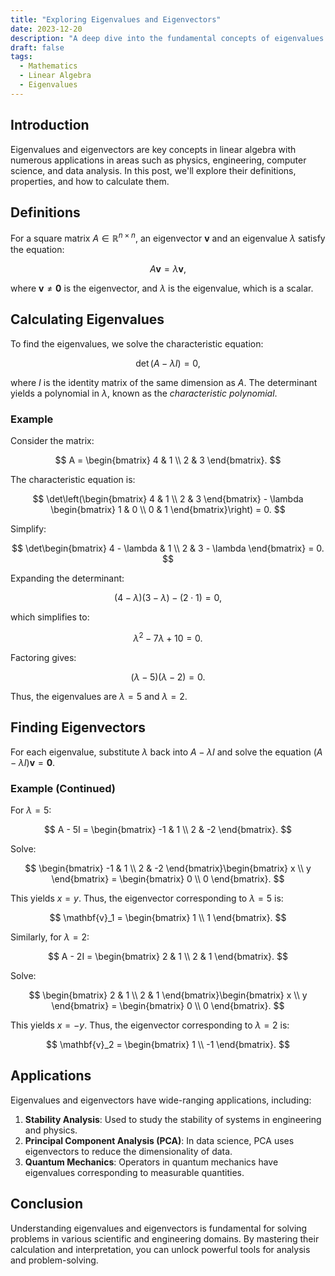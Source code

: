 ```yaml
---
title: "Exploring Eigenvalues and Eigenvectors"
date: 2023-12-20
description: "A deep dive into the fundamental concepts of eigenvalues and eigenvectors in linear algebra, with examples and LaTeX-rendered equations."
draft: false
tags:
  - Mathematics
  - Linear Algebra
  - Eigenvalues
---
```


## Introduction

Eigenvalues and eigenvectors are key concepts in linear algebra with numerous applications in areas such as physics, engineering, computer science, and data analysis. In this post, we'll explore their definitions, properties, and how to calculate them.

## Definitions

For a square matrix $A \in \mathbb{R}^{n \times n}$, an eigenvector $\mathbf{v}$ and an eigenvalue $\lambda$ satisfy the equation:

$$
A \mathbf{v} = \lambda \mathbf{v},
$$

where $\mathbf{v} \neq \mathbf{0}$ is the eigenvector, and $\lambda$ is the eigenvalue, which is a scalar.

## Calculating Eigenvalues

To find the eigenvalues, we solve the characteristic equation:

$$
\det(A - \lambda I) = 0,
$$

where $I$ is the identity matrix of the same dimension as $A$. The determinant yields a polynomial in $\lambda$, known as the _characteristic polynomial_.

### Example

Consider the matrix:

$$
A = \begin{bmatrix} 4 & 1 \\ 2 & 3 \end{bmatrix}.
$$

The characteristic equation is:

$$
\det\left(\begin{bmatrix} 4 & 1 \\ 2 & 3 \end{bmatrix} - \lambda \begin{bmatrix} 1 & 0 \\ 0 & 1 \end{bmatrix}\right) = 0.
$$

Simplify:

$$
\det\begin{bmatrix} 4 - \lambda & 1 \\ 2 & 3 - \lambda \end{bmatrix} = 0.
$$

Expanding the determinant:

$$
(4 - \lambda)(3 - \lambda) - (2 \cdot 1) = 0,
$$

which simplifies to:

$$
\lambda^2 - 7\lambda + 10 = 0.
$$

Factoring gives:

$$
(\lambda - 5)(\lambda - 2) = 0.
$$

Thus, the eigenvalues are $\lambda = 5$ and $\lambda = 2$.

## Finding Eigenvectors

For each eigenvalue, substitute $\lambda$ back into $A - \lambda I$ and solve the equation $\left(A - \lambda I\right)\mathbf{v} = \mathbf{0}$.

### Example (Continued)

For $\lambda = 5$:

$$
A - 5I = \begin{bmatrix} -1 & 1 \\ 2 & -2 \end{bmatrix}.
$$

Solve:

$$
\begin{bmatrix} -1 & 1 \\ 2 & -2 \end{bmatrix}\begin{bmatrix} x \\ y \end{bmatrix} = \begin{bmatrix} 0 \\ 0 \end{bmatrix}.
$$

This yields $x = y$. Thus, the eigenvector corresponding to $\lambda = 5$ is:

$$
\mathbf{v}_1 = \begin{bmatrix} 1 \\ 1 \end{bmatrix}.
$$

Similarly, for $\lambda = 2$:

$$
A - 2I = \begin{bmatrix} 2 & 1 \\ 2 & 1 \end{bmatrix}.
$$

Solve:

$$
\begin{bmatrix} 2 & 1 \\ 2 & 1 \end{bmatrix}\begin{bmatrix} x \\ y \end{bmatrix} = \begin{bmatrix} 0 \\ 0 \end{bmatrix}.
$$

This yields $x = -y$. Thus, the eigenvector corresponding to $\lambda = 2$ is:

$$
\mathbf{v}_2 = \begin{bmatrix} 1 \\ -1 \end{bmatrix}.
$$

## Applications

Eigenvalues and eigenvectors have wide-ranging applications, including:

1. **Stability Analysis**: Used to study the stability of systems in engineering and physics.
2. **Principal Component Analysis (PCA)**: In data science, PCA uses eigenvectors to reduce the dimensionality of data.
3. **Quantum Mechanics**: Operators in quantum mechanics have eigenvalues corresponding to measurable quantities.

## Conclusion

Understanding eigenvalues and eigenvectors is fundamental for solving problems in various scientific and engineering domains. By mastering their calculation and interpretation, you can unlock powerful tools for analysis and problem-solving.
